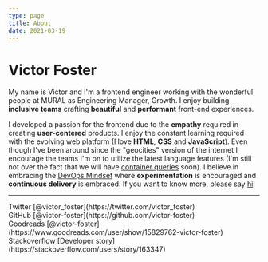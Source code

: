 ```yaml
---
type: page
title: About
date: 2021-03-19
---
```


# Victor Foster

My name is Victor and I'm a frontend engineer working with the wonderful people at MURAL as Engineering Manager, Growth. I enjoy building **inclusive teams** crafting **beautiful** and **performant** front-end experiences.

I developed a passion for the frontend due to the **empathy** required in creating **user-centered** products. I enjoy the constant learning required with the evolving web platform (I love **HTML**, **CSS** and **JavaScript**). Even though I've been around since the "geocities" version of the internet I encourage the teams I'm on to utilize the latest language features (I'm still not over the fact that we will have [container queries](https://developer.mozilla.org/en-US/docs/Web/CSS/CSS_Container_Queries) soon). I believe in embracing the [DevOps Mindset](https://stackoverflow.blog/2020/06/10/the-rise-of-the-devops-mindset/) where **experimentation** is encouraged and **continuous delivery** is embraced. If you want to know more, please say [hi](mailto:victor.foster@gmail.com)!

---

<div>
	Twitter [@victor_foster](https://twitter.com/victor_foster) <br />
	GitHub [@victor-foster](https://github.com/victor-foster) <br />
	Goodreads [@victor-foster](https://www.goodreads.com/user/show/15829762-victor-foster) <br />
	Stackoverflow [Developer story](https://stackoverflow.com/users/story/163347) <br />
</div>
